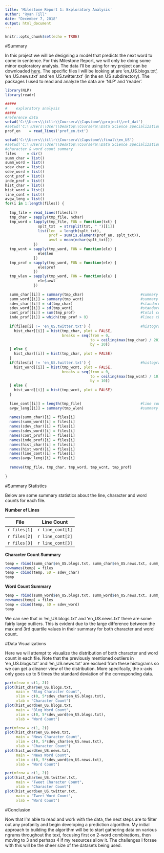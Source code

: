 ---
title: 'Milestone Report 1: Exploratory Analysis'
author: "Ryan Till"
date: "December 7, 2018"
output: html_document
---

```{r setup, include=FALSE}
knitr::opts_chunk$set(echo = TRUE)
```
#Summary

In this project we will be designing a model that predicts the next word to come in sentence.  For this Milestone Report, we will only be doing some minor exploratory analysis.  The data I'll be using for my project can be downloaded [here](https://d396qusza40orc.cloudfront.net/dsscapstone/dataset/Coursera-SwiftKey.zip). The specific files I will be looking at are 'en_US.blogs.txt', 'en_US.news.txt' and 'en_US.twitter.txt' (in the en_US subdirectory). The packages I used to read and analyze the data are 'NLP' and 'reader'.


```{r processing, echo=FALSE, cache=TRUE}

library(NLP)
library(readr)

#####
#    exploratory analysis
#####
#reference data
setwd('C:\\Users\\tillr\\Coursera\\Capstone\\project\\ref_dat')
#setwd('C:\\Users\\User\\Desktop\\Coursera\\Data Science Specialization\\Capstone\\ref_dat')
prof_en    = read_lines('prof_en.txt')

setwd('C:\\Users\\tillr\\Coursera\\Capstone\\final\\en_US')
#setwd('C:\\Users\\User\\Desktop\\Coursera\\Data Science Specialization\\Capstone\\final\\en_US')
#character & word count summary
files     = dir()
summ_char = list()
summ_word = list()
sdev_char = list()
sdev_word = list()
cont_prof = list()
inde_prof = list()
hist_char = list()
hist_word = list()
line_cont = list()
avgw_leng = list()
for(i in 1:length(files)) {
  
  tmp_file = read_lines(files[i])
  tmp_char = sapply(tmp_file, nchar)
  tmp_word = lapply(tmp_file, FUN = function(txt) {
               splt_txt  = strsplit(txt, " ")[[1]]
               list(len  = length(splt_txt), 
                    prof = sum(is.element(prof_en, splt_txt)), 
                    avwl = mean(nchar(splt_txt)))
             })
  tmp_wcnt = sapply(tmp_word, FUN = function(ele) { 
               ele$len  
             })
  tmp_prof = sapply(tmp_word, FUN = function(ele) { 
               ele$prof  
             })
  tmp_wlen = sapply(tmp_word, FUN = function(ele) {
               ele$avwl
             })
  
  summ_char[[i]] = summary(tmp_char)                          #summary of character count per line
  summ_word[[i]] = summary(tmp_wcnt)                          #summary of word count per line
  sdev_char[[i]] = sd(tmp_char)                               #standard deviation of character count
  sdev_word[[i]] = sd(tmp_wcnt)                               #standard deviation of word count
  cont_prof[[i]] = sum(tmp_prof)                              #total count of profanities in file (ISSUE 1)
  inde_prof[[i]] = which(tmp_prof > 0)                        #lines that contain profanities by file (ISSUE 1)
  
  if(files[i] != 'en_US.twitter.txt') {                       #histogram of character counts by file (ISSUE 2)
    hist_char[[i]] = hist(tmp_char, plot = FALSE,      
                          breaks = seq(from = 0, 
                                       to = ceiling(max(tmp_char) / 20) * 20, 
                                       by = 20))
  } else {
    hist_char[[i]] = hist(tmp_char, plot = FALSE)
  }
  if(files[i] != 'en_US.twitter.txt') {                       #histogram of word counts by file (ISSUE 2)
    hist_word[[i]] = hist(tmp_wcnt, plot = FALSE,      
                          breaks = seq(from = 0, 
                                       to = ceiling(max(tmp_wcnt) / 10) * 10, 
                                       by = 10))
  } else {
    hist_word[[i]] = hist(tmp_wcnt, plot = FALSE)
  }
  
  line_cont[[i]] = length(tmp_file)                           #line count by file
  avgw_leng[[i]] = summary(tmp_wlen)                          #summary of average word length by file
  
  names(summ_char)[i] = files[i]
  names(summ_word)[i] = files[i]
  names(sdev_char)[i] = files[i]
  names(sdev_word)[i] = files[i]
  names(cont_prof)[i] = files[i]
  names(inde_prof)[i] = files[i]
  names(hist_char)[i] = files[i]
  names(hist_word)[i] = files[i]
  names(line_cont)[i] = files[i]
  names(avgw_leng)[i] = files[i]
  
  remove(tmp_file, tmp_char, tmp_word, tmp_wcnt, tmp_prof)
  
}

```

#Summary Statistics

Below are some summary statistics about the line, character and word counts for each file.  

**Number of Lines**  

File | Line Count
------|-----------
`r files[1]` | `r line_cont[1]`
`r files[2]` | `r line_cont[2]`
`r files[3]` | `r line_cont[3]`

**Character Count Summary**
```{r char_count, echo=FALSE}
temp = rbind(summ_char$en_US.blogs.txt, summ_char$en_US.news.txt, summ_char$en_US.twitter.txt)
rownames(temp) = files
temp = cbind(temp, SD = sdev_char)
temp
```

**Word Count Summary**
```{r word_count, echo=FALSE}
temp = rbind(summ_word$en_US.blogs.txt, summ_word$en_US.news.txt, summ_word$en_US.twitter.txt)
rownames(temp) = files
temp = cbind(temp, SD = sdev_word)
temp
```

We can see that in 'en_US.blogs.txt' and 'en_US.news.txt' there are some fairly large outliers. This is evident due to the large difference between the max and 3rd quartile values in their summary for both character and word count.

#Data Visualizations

Here we will attempt to visualize the distribution of both character and word count in each file.  Note that the previously mentioned outliers in 'en_US.blogs.txt' and 'en_US.news.txt' are exclued from these histograms so we can get a cleaner view of the distribution. More specifcally, the x-axis only goes up to 5 times the standard deviation of the corresponding data.

```{r blogs_vis, echo=FALSE}
par(mfrow = c(1, 2))
plot(hist_char$en_US.blogs.txt, 
     main = "Blog Character Count", 
     xlim = c(0, 5*sdev_char$en_US.blogs.txt), 
     xlab = "Character Count")
plot(hist_word$en_US.blogs.txt, 
     main = "Blog Word Count", 
     xlim = c(0, 5*sdev_word$en_US.blogs.txt), 
     xlab = "Word Count")
```

```{r news_vis, echo=FALSE}
par(mfrow = c(1, 2))
plot(hist_char$en_US.news.txt, 
     main = "News Character Count", 
     xlim = c(0, 5*sdev_char$en_US.news.txt), 
     xlab = "Character Count")
plot(hist_word$en_US.news.txt, 
     main = "News Word Count", 
     xlim = c(0, 5*sdev_word$en_US.news.txt), 
     xlab = "Word Count")
```

```{r twitter_vis, echo=FALSE}
par(mfrow = c(1, 2))
plot(hist_char$en_US.twitter.txt, 
     main = "Tweet Character Count", 
     xlab = "Character Count")
plot(hist_word$en_US.twitter.txt, 
     main = "Tweet Word Count", 
     xlab = "Word Count")
```

#Conclusion

Now that I'm able to read and work with the data, the next steps are to filter out any profanity and begin developing a prediction algorithm. My initial approach to building the algorithm will be to start gathering data on various ngrams throughout the text, focusing first on 2-word combinations, then moving to 3 and perhaps 4 if my resources allow it. The challenges I forsee with this will be the sheer size of the datasets being used.